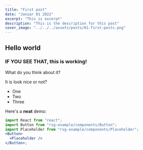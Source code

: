 ```yaml
---
title: "First post"
date: "Januar 01 2022"
excerpt: "This is excerpt"
description: "This is the description for this post"
cover_image: "../../../assets/posts/01-first-posts.png"
---
```



## Hello world

### IF YOU SEE THAT, this is working!

What do you think about it?

It is look nice or not?

- One
- Two
- Three

Here's a **neat** demo:

<ThemeTag />

```jsx
import React from "react";
import Button from "rsg-example/components/Button";
import Placeholder from "rsg-example/components/Placeholder";
<Button>
  <Placeholder />
</Button>;
```

